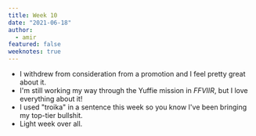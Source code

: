 ```yaml
---
title: Week 10
date: "2021-06-18"
author:
  - amir
featured: false
weeknotes: true
---
```


- I withdrew from consideration from a promotion and I feel pretty great about it.
- I'm still working my way through the Yuffie mission in *FFVIIR*, but I love everything about it!
- I used "troika" in a sentence this week so you know I've been bringing my top-tier bullshit.
- Light week over all.
